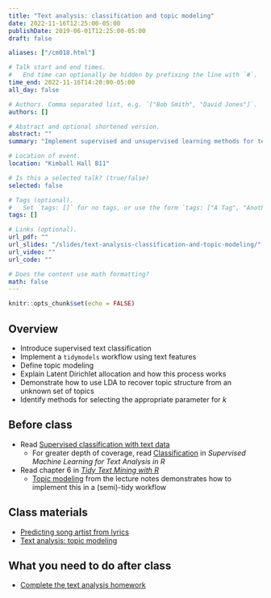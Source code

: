 ```yaml
---
title: "Text analysis: classification and topic modeling"
date: 2022-11-16T12:25:00-05:00
publishDate: 2019-06-01T12:25:00-05:00
draft: false

aliases: ["/cm018.html"]

# Talk start and end times.
#   End time can optionally be hidden by prefixing the line with `#`.
time_end: 2022-11-16T14:20:00-05:00
all_day: false

# Authors. Comma separated list, e.g. `["Bob Smith", "David Jones"]`.
authors: []

# Abstract and optional shortened version.
abstract: ""
summary: "Implement supervised and unsupervised learning methods for text data."

# Location of event.
location: "Kimball Hall B11"

# Is this a selected talk? (true/false)
selected: false

# Tags (optional).
#   Set `tags: []` for no tags, or use the form `tags: ["A Tag", "Another Tag"]` for one or more tags.
tags: []

# Links (optional).
url_pdf: ""
url_slides: "/slides/text-analysis-classification-and-topic-modeling/"
url_video: ""
url_code: ""

# Does the content use math formatting?
math: false
---
```


```r
knitr::opts_chunk$set(echo = FALSE)
```

## Overview

* Introduce supervised text classification
* Implement a `tidymodels` workflow using text features
* Define topic modeling
* Explain Latent Dirichlet allocation and how this process works
* Demonstrate how to use LDA to recover topic structure from an unknown set of topics
* Identify methods for selecting the appropriate parameter for $k$

## Before class

- Read [Supervised classification with text data](/notes/supervised-text-classification/)
    - For greater depth of coverage, read [Classification](https://smltar.com/mlclassification.html) in *Supervised Machine Learning for Text Analysis in R*
- Read chapter 6 in [*Tidy Text Mining with R*](http://tidytextmining.com/)
    - [Topic modeling](/notes/topic-modeling/) from the lecture notes demonstrates how to implement this in a (semi)-tidy workflow

## Class materials

- [Predicting song artist from lyrics](/notes/predicting-song-artist/)
* [Text analysis: topic modeling](/notes/topic-modeling/)

## What you need to do after class

* [Complete the text analysis homework](/homework/text-analysis/)
